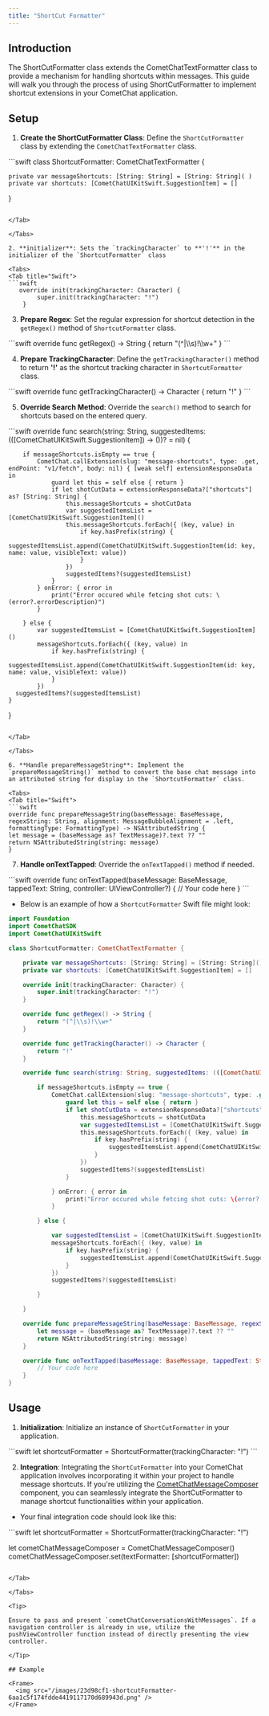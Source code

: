 ```yaml
---
title: "ShortCut Formatter"
---
```


## Introduction

The ShortCutFormatter class extends the CometChatTextFormatter class to provide a mechanism for handling shortcuts within messages. This guide will walk you through the process of using ShortCutFormatter to implement shortcut extensions in your CometChat application.

## Setup

1. **Create the ShortCutFormatter Class**: Define the `ShortCutFormatter` class by extending the `CometChatTextFormatter` class.

<Tabs>
<Tab title="Swift">
```swift
class ShortcutFormatter: CometChatTextFormatter {

    private var messageShortcuts: [String: String] = [String: String]( )
    private var shortcuts: [CometChatUIKitSwift.SuggestionItem] = []

}
```

</Tab>

</Tabs>

2. **initializer**: Sets the `trackingCharacter` to **'!'** in the initializer of the `ShortcutFormatter` class

<Tabs>
<Tab title="Swift">
```swift
   override init(trackingCharacter: Character) {
        super.init(trackingCharacter: "!")
    }
```

</Tab>

</Tabs>

3. **Prepare Regex**: Set the regular expression for shortcut detection in the `getRegex()` method of `ShortcutFormatter` class.

<Tabs>
<Tab title="Swift">
```swift
override func getRegex() -> String {
     return "(^|\\s)!\\w+"
}
```

</Tab>

</Tabs>

4. **Prepare TrackingCharacter**: Define the `getTrackingCharacter()` method to return **'!'** as the shortcut tracking character in `ShortcutFormatter` class.

<Tabs>
<Tab title="Swift">
```swift
override func getTrackingCharacter() -> Character {
     return "!"
}
```

</Tab>

</Tabs>

5. **Override Search Method**: Override the `search()` method to search for shortcuts based on the entered query.

<Tabs>
<Tab title="Swift">
```swift
override func search(string: String, suggestedItems: (([CometChatUIKitSwift.SuggestionItem]) -> ())? = nil) {
        
        if messageShortcuts.isEmpty == true {
            CometChat.callExtension(slug: "message-shortcuts", type: .get, endPoint: "v1/fetch", body: nil) { [weak self] extensionResponseData in
                guard let this = self else { return }
                if let shotCutData = extensionResponseData?["shortcuts"] as? [String: String] {
                    this.messageShortcuts = shotCutData
                    var suggestedItemsList = [CometChatUIKitSwift.SuggestionItem]()
                    this.messageShortcuts.forEach({ (key, value) in
                        if key.hasPrefix(string) {
                            suggestedItemsList.append(CometChatUIKitSwift.SuggestionItem(id: key, name: value, visibleText: value))
                        }
                    })
                    suggestedItems?(suggestedItemsList)
                }             
            } onError: { error in
                print("Error occured while fetcing shot cuts: \(error?.errorDescription)")
            }

        } else {
            var suggestedItemsList = [CometChatUIKitSwift.SuggestionItem]()
            messageShortcuts.forEach({ (key, value) in
                if key.hasPrefix(string) {
                    suggestedItemsList.append(CometChatUIKitSwift.SuggestionItem(id: key, name: value, visibleText: value))
                }
            })
      suggestedItems?(suggestedItemsList)
    }

}
```

</Tab>

</Tabs>

6. **Handle prepareMessageString**: Implement the `prepareMessageString()` method to convert the base chat message into an attributed string for display in the `ShortcutFormatter` class.

<Tabs>
<Tab title="Swift">
```swift
override func prepareMessageString(baseMessage: BaseMessage, regexString: String, alignment: MessageBubbleAlignment = .left, formattingType: FormattingType) -> NSAttributedString {
let message = (baseMessage as? TextMessage)?.text ?? ""
return NSAttributedString(string: message)
}
```

</Tab>

</Tabs>

7. **Handle onTextTapped**: Override the `onTextTapped()` method if needed.

<Tabs>
<Tab title="Swift">
```swift
override func onTextTapped(baseMessage: BaseMessage, tappedText: String, controller: UIViewController?) {
     // Your code here
}
```

</Tab>

</Tabs>

* Below is an example of how a `ShortcutFormatter` Swift file might look:

```swift ShortcutFormatter.swift
import Foundation
import CometChatSDK
import CometChatUIKitSwift

class ShortcutFormatter: CometChatTextFormatter {

    private var messageShortcuts: [String: String] = [String: String]()
    private var shortcuts: [CometChatUIKitSwift.SuggestionItem] = []

    override init(trackingCharacter: Character) {
        super.init(trackingCharacter: "!")
    }

    override func getRegex() -> String {
        return "(^|\\s)!\\w+"
    }

    override func getTrackingCharacter() -> Character {
        return "!"
    }

    override func search(string: String, suggestedItems: (([CometChatUIKitSwift.SuggestionItem]) -> ())? = nil) {

        if messageShortcuts.isEmpty == true {
            CometChat.callExtension(slug: "message-shortcuts", type: .get, endPoint: "v1/fetch", body: nil) { [weak self] extensionResponseData in
                guard let this = self else { return }
                if let shotCutData = extensionResponseData?["shortcuts"] as? [String: String] {
                    this.messageShortcuts = shotCutData
                    var suggestedItemsList = [CometChatUIKitSwift.SuggestionItem]()
                    this.messageShortcuts.forEach({ (key, value) in
                        if key.hasPrefix(string) {
                            suggestedItemsList.append(CometChatUIKitSwift.SuggestionItem(id: key, name: value, visibleText: value))
                        }
                    })
                    suggestedItems?(suggestedItemsList)
                }

            } onError: { error in
                print("Error occured while fetcing shot cuts: \(error?.errorDescription)")
            }

        } else {

            var suggestedItemsList = [CometChatUIKitSwift.SuggestionItem]()
            messageShortcuts.forEach({ (key, value) in
                if key.hasPrefix(string) {
                    suggestedItemsList.append(CometChatUIKitSwift.SuggestionItem(id: key, name: value, visibleText: value))
                }
            })
            suggestedItems?(suggestedItemsList)

        }

    }

    override func prepareMessageString(baseMessage: BaseMessage, regexString: String, alignment: MessageBubbleAlignment = .left, formattingType: FormattingType) -> NSAttributedString {
        let message = (baseMessage as? TextMessage)?.text ?? ""
        return NSAttributedString(string: message)
    }

    override func onTextTapped(baseMessage: BaseMessage, tappedText: String, controller: UIViewController?) {
        // Your code here
    }
}
```

## Usage

1. **Initialization**: Initialize an instance of `ShortCutFormatter` in your application.

<Tabs>
<Tab title="Swift">
```swift
let shortcutFormatter = ShortcutFormatter(trackingCharacter: "!")
```

</Tab>

</Tabs>

2. **Integration**: Integrating the `ShortCutFormatter` into your CometChat application involves incorporating it within your project to handle message shortcuts. If you're utilizing the [CometChatMessageComposer](/docs/ui-kit/ios/message-composer) component, you can seamlessly integrate the ShortCutFormatter to manage shortcut functionalities within your application.

* Your final integration code should look like this:

<Tabs>
<Tab title="Swift">
```swift
let shortcutFormatter = ShortcutFormatter(trackingCharacter: "!")
        
let cometChatMessageComposer = CometChatMessageComposer()
cometChatMessageComposer.set(textFormatter: [shortcutFormatter])
```

</Tab>

</Tabs>

<Tip>

Ensure to pass and present `cometChatConversationsWithMessages`. If a navigation controller is already in use, utilize the pushViewController function instead of directly presenting the view controller.

</Tip>

## Example

<Frame>
  <img src="/images/23d98cf1-shortcutFormatter-6aa1c5f174fdde4419117170d689943d.png" />
</Frame>
